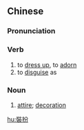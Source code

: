 {{also|装扮}}
==Chinese==
{{zh-forms|s=装扮}}

===Pronunciation===
{{zh-pron
|m=zhuāngbàn
|c=zong1 baan6
|mn=qz,xm,zz:chong-pān/tw:chng-pān
|cat=v,n
}}

===Verb===
{{zh-verb}}

# to [[dress up]], to [[adorn]]
# to [[disguise]] as

===Noun===
{{zh-noun}}

# [[attire]]; [[decoration]]

[[hu:裝扮]]